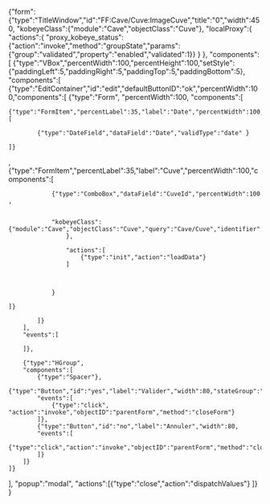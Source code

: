 {"form":{"type":"TitleWindow","id":"FF:Cave/Cuve:ImageCuve","title":"0","width":450,
"kobeyeClass":{"module":"Cave","objectClass":"Cuve"},
"localProxy":{
	"actions":{
		"proxy_kobeye_status":{"action":"invoke","method":"groupState","params":{"group":"validated","property":"enabled","validated":1}}
	}
},
"components":[
	{"type":"VBox","percentWidth":100,"percentHeight":100,"setStyle":{"paddingLeft":5,"paddingRight":5,"paddingTop":5,"paddingBottom":5}, 
	"components":[
		{"type":"EditContainer","id":"edit","defaultButtonID":"ok","percentWidth":100,"components":[
			{"type":"Form", "percentWidth":100,
			"components":[
				
				
	{"type":"FormItem","percentLabel":35,"label":"Date","percentWidth":100,"components":[

			{"type":"DateField","dataField":"Date","validType":"date" }
	
	]}
,
	{"type":"FormItem","percentLabel":35,"label":"Cuve","percentWidth":100,"components":[


				{"type":"ComboBox","dataField":"CuveId","percentWidth":100 ,

				
				"kobeyeClass":{"module":"Cave","objectClass":"Cuve","query":"Cave/Cuve","identifier":"Id","label":"Cuve"
					},				

					"actions":[
						{"type":"init","action":"loadData"}
					]
				
				
				
				}
			
	]}

			]}
		],
		"events":[

		]},

		{"type":"HGroup",
		"components":[
			{"type":"Spacer"},
			{"type":"Button","id":"yes","label":"Valider","width":80,"stateGroup":"validated","enabled":0,
			"events":[
				{"type":"click", "action":"invoke","objectID":"parentForm","method":"closeForm"}
			]},
			{"type":"Button","id":"no","label":"Annuler","width":80,
			"events":[
				{"type":"click","action":"invoke","objectID":"parentForm","method":"closeForm"}
			]}
		]}		
	]}
],
"popup":"modal",
"actions":[{"type":"close","action":"dispatchValues"}
]}
}